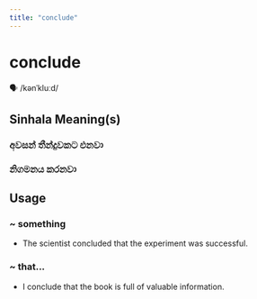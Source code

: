 ```yaml
---
title: "conclude"
---
```


# conclude

🗣️ /kənˈkluːd/

## Sinhala Meaning(s)

### අවසන් තීන්දුවකට එනවා
### නිගමනය කරනවා

## Usage

### ~ something

- The scientist concluded that the experiment was successful.


### ~ that...

- I conclude that the book is full of valuable information.

